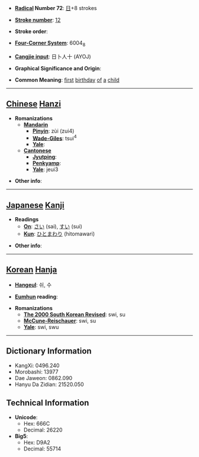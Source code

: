 * '''[[Wiktionary:Chinese radical index| Radical]] Number 72''': [[Wiktionary:Chinese radical index 日|日]]+8 strokes

* '''[[Wiktionary:Chinese total strokes index|Stroke number]]''': [[Wiktionary:Chinese total strokes index 12|12]]

* '''Stroke order''': 

* '''[[Wiktionary:Chinese four corner index|Four-Corner System]]''': 6004<sub>8</sub>

* '''[[Wiktionary:Chinese Cangjie index|Cangjie input]]''': 日卜人十 (AYOJ)

* '''Graphical Significance and Origin''': 

* '''Common Meaning''': [[first]] [[birthday]] [[of]] [[a]] [[child]]

----

== [[Chinese]] [[Hanzi]] ==

* '''Romanizations'''
** '''[[Mandarin]]'''
*** '''[[Pinyin]]''': zùi (zui4)
*** '''[[Wade-Giles]]''': tsui<sup>4</sup>
*** '''[[Yale]]''': 
** '''[[Cantonese]]'''
*** '''[[Jyutping]]''':
*** '''[[Penkyamp]]''': 
*** '''[[Yale]]''': jeui3

* '''Other info''': 

----

== [[Japanese]] [[Kanji]] ==

* '''Readings'''
** '''[[On]]''': [[さい]] (sai), [[すい]] (sui)
** '''[[Kun]]''': [[ひとまわり]] (hitomawari)

* '''Other info''':  

----

== [[Korean]] [[Hanja]] ==

* '''[[Hangeul]]''': 쉬, 수

* '''[[Eumhun]] reading''': 

* '''Romanizations'''
** '''[[The 2000 South Korean Revised Romanization|The 2000 South Korean Revised]]''': swi, su
** '''[[McCune-Reischauer]]''': swi, su
** '''[[Yale]]''': swi, swu

----

== Dictionary Information ==

* KangXi: 0496.240
* Morobashi: 13977
* Dae Jaweon: 0862.090
* Hanyu Da Zidian: 21520.050

== Technical Information ==

* '''Unicode''':
** Hex: 666C
** Decimal: 26220
* '''Big5''':
** Hex: D9A2
** Decimal: 55714
